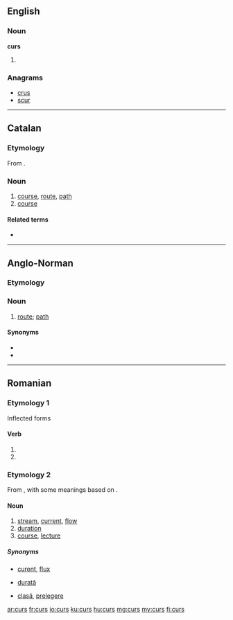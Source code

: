 ==English==

===Noun===
'''curs'''

# {{plural of|cur}}

===Anagrams===
* [[crus#English|crus]]
* [[scur#English|scur]]

----

==Catalan==

===Etymology===
From {{etyl|la|ca}} {{term|cursus|lang=la}}.

===Noun===
{{ca-noun|m|cursos}}

# [[course]], [[route]], [[path]]
# [[course]] {{gloss|learning program}}

====Related terms====
* {{l|ca|cursar}}

----

==Anglo-Norman==

===Etymology===
{{etyl|la|xno}} {{term|cursus|lang=la}}

===Noun===
{{xno-noun|m|curs|curs}}

# [[route]]; [[path]]

====Synonyms====
* {{l|xno|rute}}
* {{l|xno|veie}}

----

==Romanian==

===Etymology 1===
Inflected forms

====Verb====
{{head|ro|verb}}

# {{past participle of|curge|lang=ro}}
# {{past participle of|cure|lang=ro}}

===Etymology 2===
From {{etyl|la|ro}} {{term|cursus|lang=la}}, with some meanings based on {{etyl|fr|ro}} {{term|cours|lang=fr}}.

====Noun====
{{ro-noun|n|cursuri}}

# [[stream]], [[current]], [[flow]]
# [[duration]]
# [[course]], [[lecture]]

=====Synonyms=====
* {{context|stream, current}} [[curent]], [[flux]]
* {{context|duration}} [[durată]]
* {{context|course}} [[clasă]], [[prelegere]]

[[ar:curs]]
[[fr:curs]]
[[io:curs]]
[[ku:curs]]
[[hu:curs]]
[[mg:curs]]
[[my:curs]]
[[fi:curs]]